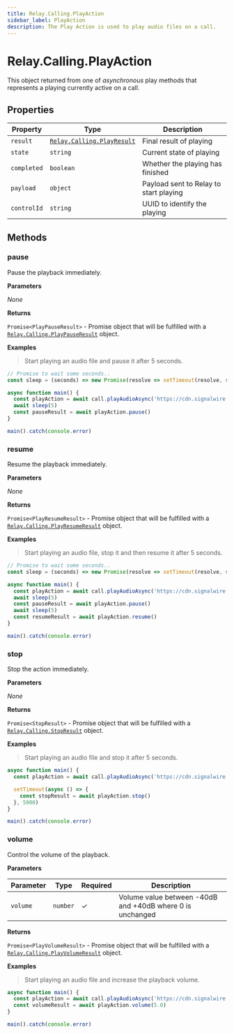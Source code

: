 ```yaml
---
title: Relay.Calling.PlayAction
sidebar_label: PlayAction
description: The Play Action is used to play audio files on a call.
---
```


[relay-calling-playpauseresult]: /sdks/realtime-sdk/v2/language/nodejs/calling/results/play-pause-result
[relay-calling-playresult]: /sdks/realtime-sdk/v2/language/nodejs/calling/results/play-result
[relay-calling-playresumeresult]: /sdks/realtime-sdk/v2/language/nodejs/calling/results/play-resume-result
[relay-calling-playvolumeresult]: /sdks/realtime-sdk/v2/language/nodejs/calling/results/play-volume-result
[relay-calling-stopresult]: /sdks/realtime-sdk/v2/language/nodejs/calling/results/stop-result

# Relay.Calling.PlayAction

This object returned from one of _asynchronous_ play methods that represents a playing currently active on a call.

## Properties

| Property | Type | Description |
| -------- | ---- | ----------- |
| `result` | [`Relay.Calling.PlayResult`][relay-calling-playresult] | Final result of playing |
| `state` | `string` | Current state of playing |
| `completed` | `boolean` | Whether the playing has finished |
| `payload` | `object` | Payload sent to Relay to start playing |
| `controlId` | `string` | UUID to identify the playing |

## Methods

### pause

Pause the playback immediately.

**Parameters**

_None_

**Returns**

`Promise<PlayPauseResult>` - Promise object that will be fulfilled with a [`Relay.Calling.PlayPauseResult`][relay-calling-playpauseresult] object.

**Examples**

> Start playing an audio file and pause it after 5 seconds.

```javascript
// Promise to wait some seconds..
const sleep = (seconds) => new Promise(resolve => setTimeout(resolve, seconds*1000))

async function main() {
  const playAction = await call.playAudioAsync('https://cdn.signalwire.com/default-music/welcome.mp3')
  await sleep(5)
  const pauseResult = await playAction.pause()
}

main().catch(console.error)
```

### resume

Resume the playback immediately.

**Parameters**

_None_

**Returns**

`Promise<PlayResumeResult>` - Promise object that will be fulfilled with a [`Relay.Calling.PlayResumeResult`][relay-calling-playresumeresult] object.

**Examples**

> Start playing an audio file, stop it and then resume it after 5 seconds.

```javascript
// Promise to wait some seconds..
const sleep = (seconds) => new Promise(resolve => setTimeout(resolve, seconds*1000))

async function main() {
  const playAction = await call.playAudioAsync('https://cdn.signalwire.com/default-music/welcome.mp3')
  await sleep(5)
  const pauseResult = await playAction.pause()
  await sleep(5)
  const resumeResult = await playAction.resume()
}

main().catch(console.error)
```

### stop

Stop the action immediately.

**Parameters**

_None_

**Returns**

`Promise<StopResult>` - Promise object that will be fulfilled with a [`Relay.Calling.StopResult`][relay-calling-stopresult] object.

**Examples**

> Start playing an audio file and stop it after 5 seconds.

```javascript
async function main() {
  const playAction = await call.playAudioAsync('https://cdn.signalwire.com/default-music/welcome.mp3')

  setTimeout(async () => {
    const stopResult = await playAction.stop()
  }, 5000)
}

main().catch(console.error)
```

### volume

Control the volume of the playback.

**Parameters**

| Parameter | Type | Required | Description |
| --------- | ---- | -------- | ----------- |
| `volume` | `number` | ✓ | Volume value between -40dB and +40dB where 0 is unchanged |

**Returns**

`Promise<PlayVolumeResult>` - Promise object that will be fulfilled with a [`Relay.Calling.PlayVolumeResult`][relay-calling-playvolumeresult] object.

**Examples**

> Start playing an audio file and increase the playback volume.

```javascript
async function main() {
  const playAction = await call.playAudioAsync('https://cdn.signalwire.com/default-music/welcome.mp3')
  const volumeResult = await playAction.volume(5.0)
}

main().catch(console.error)
```